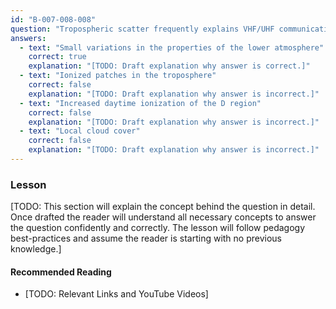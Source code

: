 ```yaml
---
id: "B-007-008-008"
question: "Tropospheric scatter frequently explains VHF/UHF communications well beyond the radio horizon. What makes this propagation mode possible?"
answers:
  - text: "Small variations in the properties of the lower atmosphere"
    correct: true
    explanation: "[TODO: Draft explanation why answer is correct.]"
  - text: "Ionized patches in the troposphere"
    correct: false
    explanation: "[TODO: Draft explanation why answer is incorrect.]"
  - text: "Increased daytime ionization of the D region"
    correct: false
    explanation: "[TODO: Draft explanation why answer is incorrect.]"
  - text: "Local cloud cover"
    correct: false
    explanation: "[TODO: Draft explanation why answer is incorrect.]"
---
```


### Lesson

[TODO: This section will explain the concept behind the question in detail. Once drafted the reader will understand all necessary concepts to answer the question confidently and correctly. The lesson will follow pedagogy best-practices and assume the reader is starting with no previous knowledge.]

#### Recommended Reading

- [TODO: Relevant Links and YouTube Videos]
